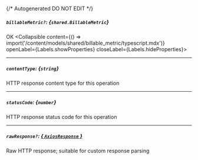 {/* Autogenerated DO NOT EDIT  */}

##### `billableMetric?`: *{`shared.BillableMetric`}*
OK
<Collapsible content={() => import('/content/models/shared/billable_metric/typescript.mdx')} openLabel={Labels.showProperties} closeLabel={Labels.hideProperties}>
</Collapsible>

---
##### `contentType`: *{`string`}*
HTTP response content type for this operation

---
##### `statusCode`: *{`number`}*
HTTP response status code for this operation

---
##### `rawResponse?`: [*{ `AxiosResponse` }*](https://axios-http.com/docs/res_schema)
Raw HTTP response; suitable for custom response parsing


